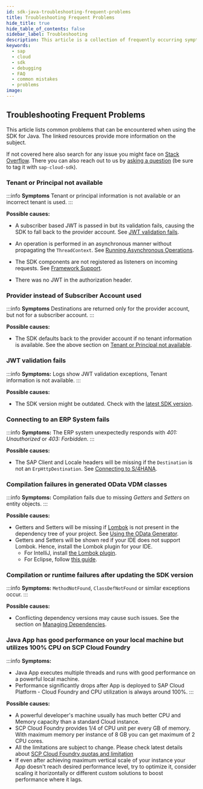 ```yaml
---
id: sdk-java-troubleshooting-frequent-problems
title: Troubleshooting Frequent Problems
hide_title: true
hide_table_of_contents: false
sidebar_label: Troubleshooting
description: This article is a collection of frequently occurring symptoms and a short guidance on how to address them.
keywords:
  - sap
  - cloud
  - sdk
  - debugging
  - FAQ
  - common mistakes
  - problems
image:
---
```


## Troubleshooting Frequent Problems

This article lists common problems that can be encountered when using the SDK for Java.
The linked resources provide more information on the subject.

If not covered here also search for any issue you might face on [Stack Overflow](https://stackoverflow.com/questions/tagged/sap-cloud-sdk).
There you can also reach out to us by [asking a question](https://stackoverflow.com/questions/ask) (be sure to tag it with `sap-cloud-sdk`).

### Tenant or Principal not available

:::info **Symptoms**
Tenant or principal information is not available or an incorrect tenant is used.
:::

**Possible causes:**

- A subscriber based JWT is passed in but its validation fails, causing the SDK to fall back to the provider account.
  See [JWT validation fails](#jwt-validation-fails).

- An operation is performed in an asynchronous manner without propagating the `ThreadContext`.
  See [Running Asynchronous Operations](features/multi-tenancy/multi-tenancy-thread-context#running-asynchronous-operations).

- The SDK components are not registered as listeners on incoming requests.
  See [Framework Support](getting-started#framework-integration).

- There was no JWT in the authorization header.

### Provider instead of Subscriber Account used

:::info **Symptoms**
Destinations are returned only for the provider account, but not for a subscriber account.
:::

**Possible causes:**

- The SDK defaults back to the provider account if no tenant information is available. See the above section on [Tenant or Principal not available](#tenant-or-principal-not-available).

### JWT validation fails

:::info **Symptoms:**
Logs show JWT validation exceptions, Tenant information is not available.
:::

**Possible causes:**

- The SDK version might be outdated.
  Check with the [latest SDK version](https://search.maven.org/artifact/com.sap.cloud.sdk/sdk-bom).

### Connecting to an ERP System fails

:::info **Symptoms:**
The ERP system unexpectedly responds with _401: Unauthorized_ or _403: Forbidden_.
:::

**Possible causes:**

- The SAP Client and Locale headers will be missing if the `Destination` is not an `ErpHttpDestination`.
  See [Connecting to S/4HANA](features/connectivity/sdk-connectivity-destination-service#connect-to-on-premise-s4hana-system).

### Compilation failures in generated OData VDM classes

:::info **Symptoms:**
Compilation fails due to missing _Getters_ and _Setters_ on entity objects.
:::

**Possible causes:**

- Getters and Setters will be missing if [Lombok](https://projectlombok.org/) is not present in the dependency tree of your project.
  See [Using the OData Generator](http://localhost:3000/cloud-sdk/docs/java/features/odata/generate-typed-odata-v2-and-v4-client-for-java#using-the-odata-generator).
- Getters and Setters will be shown red if your IDE does not support Lombok. Hence, install the Lombok plugin for your IDE.
  - For IntelliJ, install [the Lombok plugin](https://plugins.jetbrains.com/plugin/6317-lombok).
  - For Eclipse, follow [this guide](https://projectlombok.org/setup/eclipse).

### Compilation or runtime failures after updating the SDK version

:::info **Symptoms:**
`MethodNotFound`, `ClassDefNotFound` or similar exceptions occur.
:::

**Possible causes:**

- Conflicting dependency versions may cause such issues.
  See the section on [Managing Dependencies](guides/dependencies.mdx#dealing-with-dependency-conflicts).

### Java App has good performance on your local machine but utilizes 100% CPU on SCP Cloud Foundry

:::info **Symptoms:**

- Java App executes multiple threads and runs with good performance on a powerful local machine.
- Performance significantly drops after App is deployed to SAP Cloud Platform - Cloud Foundry and CPU utilization is always around 100%.
  :::

**Possible causes:**

- A powerful developer's machine usually has much better CPU and Memory capacity than a standard Cloud instance.
- SCP Cloud Foundry provides 1/4 of CPU unit per every GB of memory. With maximum memory per instance of 8 GB you can get maximum of 2 CPU cores.
- All the limitations are subject to change. Please check latest details about [SCP Cloud Foundry quotas and limitation](https://help.sap.com/viewer/3504ec5ef16548778610c7e89cc0eac3/Cloud/en-US/9c7092c7b7ae4d49bc8ae35fdd0e0b18.html#loio9809fa4f02cb4696baea5c23d6eaac94)
- If even after achieving maximum vertical scale of your instance your App doesn't reach desired performance level, try to optimize it, consider scaling it horizontally or different custom solutions to boost performance where it lags.
